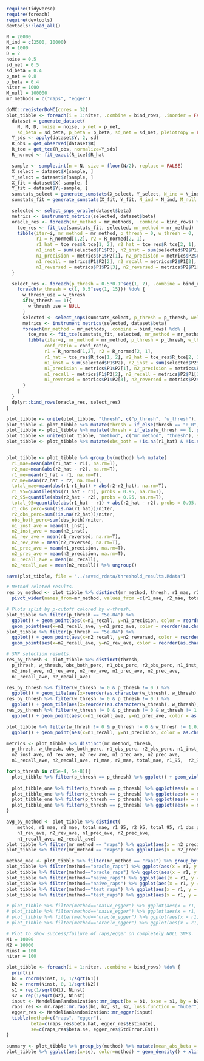 ```r
require(tidyverse)
require(foreach)
require(devtools)
devtools::load_all()
```

```r
N = 20000
N_ind = c(2500, 10000)
M = 1000
D = 2
noise = 0.5
sd_net = 0.5
sd_beta = 0.4
p_net = 0.8
p_beta = 0.4
niter = 1000
M_null = 100000
mr_methods = c("raps", "egger")

doMC::registerDoMC(cores = 32)
plot_tibble <- foreach(i = 1:niter, .combine = bind_rows, .inorder = FALSE) %dopar% {
  dataset = generate_dataset(
    N, M, D, noise = noise, p_net = p_net,
    sd_beta = sd_beta, p_beta = p_beta, sd_net = sd_net, pleiotropy = FALSE)
  Y_sds <- apply(dataset$Y, 2, sd)
  R_obs = get_observed(dataset$R)
  R_tce = get_tce(R_obs, normalize=Y_sds)
  R_normed <- fit_exact(R_tce)$R_hat

  sample <- sample.int(n = N, size = floor(N/2), replace = FALSE)
  X_select = dataset$X[sample, ]
  Y_select = dataset$Y[sample, ]
  X_fit = dataset$X[-sample, ]
  Y_fit = dataset$Y[-sample, ]
  sumstats_select = generate_sumstats(X_select, Y_select, N_ind = N_ind, M_null = M_null)
  sumstats_fit = generate_sumstats(X_fit, Y_fit, N_ind = N_ind, M_null = M_null)

  selected <- select_snps_oracle(dataset$beta)
  metrics <- instrument_metrics(selected, dataset$beta)
  oracle_res <- foreach(mr_method = mr_methods, .combine = bind_rows) %do% {
    tce_res <- fit_tce(sumstats_fit, selected, mr_method = mr_method)
    tibble(iter=i, mr_method = mr_method, p_thresh = 0, w_thresh = 0, 
           r1 = R_normed[1,2], r2 = R_normed[2, 1],
           r1_hat = tce_res$R_tce[1, 2], r2_hat = tce_res$R_tce[2, 1],
           n1_inst = sum(selected$P1$P2), n2_inst = sum(selected$P2$P1),
           n1_precision = metrics$P1$P2[1], n2_precision = metrics$P2$P1[1],
           n1_recall = metrics$P1$P2[2], n2_recall = metrics$P2$P1[2],
           n1_reversed = metrics$P1$P2[3], n2_reversed = metrics$P2$P1[3])
  }

  select_res <- foreach(p_thresh = 0.5*0.1^seq(1, 7), .combine = bind_rows) %do% {
    foreach(w_thresh = c(1, 0.5^seq(1, 15))) %do% {
      w_thresh_use = w_thresh
      if(w_thresh == 1){
        w_thresh_use = NULL
      }
      selected <- select_snps(sumstats_select, p_thresh = p_thresh, welch_thresh = w_thresh_use)
      metrics <- instrument_metrics(selected, dataset$beta)
      foreach(mr_method = mr_methods, .combine = bind_rows) %do% {
        tce_res <- fit_tce(sumstats_fit, selected, mr_method = mr_method)
        tibble(iter=i, mr_method = mr_method, p_thresh = p_thresh, w_thresh = w_thresh,
              conf_ratio = conf_ratio,
              r1 = R_normed[1,2], r2 = R_normed[2, 1],
              r1_hat = tce_res$R_tce[1, 2], r2_hat = tce_res$R_tce[2, 1],
              n1_inst = sum(selected$P1$P2), n2_inst = sum(selected$P2$P1),
              n1_precision = metrics$P1$P2[1], n2_precision = metrics$P2$P1[1],
              n1_recall = metrics$P1$P2[2], n2_recall = metrics$P2$P1[2],
              n1_reversed = metrics$P1$P2[3], n2_reversed = metrics$P2$P1[3])
      }
    }
  }
  dplyr::bind_rows(oracle_res, select_res)
}
```

```r
plot_tibble <- unite(plot_tibble, "thresh", c("p_thresh", "w_thresh"), sep = "_", remove = FALSE)
plot_tibble <- plot_tibble %>% mutate(thresh = if_else(thresh == "0_0", "oracle", thresh))
plot_tibble <- plot_tibble %>% mutate(thresh = if_else(w_thresh == 1, paste0(as.character(p_thresh), "_na"), thresh))
plot_tibble <- unite(plot_tibble, "method", c("mr_method", "thresh"), sep = "_", remove = FALSE)
plot_tibble <- plot_tibble %>% mutate(obs_both = !is.na(r1_hat) & !is.na(r2_hat))


plot_tibble <- plot_tibble %>% group_by(method) %>% mutate(
  r1_mae=mean(abs(r1_hat - r1), na.rm=T),
  r2_mae=mean(abs(r2_hat - r2), na.rm=T),
  r1_me=mean(r1_hat - r1, na.rm=T),
  r2_me=mean(r2_hat - r2, na.rm=T),
  total_mae=mean(abs(r1-r1_hat) + abs(r2-r2_hat), na.rm=T),
  r1_95=quantile(abs(r1_hat - r1), probs = 0.95, na.rm=T),
  r2_95=quantile(abs(r2_hat - r2), probs = 0.95, na.rm=T),
  total_95=quantile(abs(r1_hat - r1) + abs(r2_hat - r2), probs = 0.95, na.rm=T),
  r1_obs_perc=sum(!is.na(r1_hat))/niter,
  r2_obs_perc=sum(!is.na(r2_hat))/niter,
  obs_both_perc=sum(obs_both)/niter,
  n1_inst_ave = mean(n1_inst),
  n2_inst_ave = mean(n2_inst),
  n1_rev_ave = mean(n1_reversed, na.rm=T),
  n2_rev_ave = mean(n2_reversed, na.rm=T),
  n1_prec_ave = mean(n1_precision, na.rm=T),
  n2_prec_ave = mean(n2_precision, na.rm=T),
  n1_recall_ave = mean(n1_recall),
  n2_recall_ave = mean(n2_recall)) %>% ungroup()

save(plot_tibble, file = "../saved_rdata/threshold_results.Rdata")
```

```r
# Method related results.
res_by_method <- plot_tibble %>% distinct(mr_method, thresh, r1_mae, r2_mae, total_mae, r1_me, r2_me, r1_95, r2_95, total_95, obs_both_perc, n1_rev_ave, n2_rev_ave) %>%
  pivot_wider(names_from=mr_method, values_from =c(r1_mae, r2_mae, total_mae, r1_me, r2_me, r1_95, r2_95, total_95, obs_both_perc, n1_rev_ave, n2_rev_ave))

# Plots split by p-cutoff colored by w-thresh.
plot_tibble %>% filter(p_thresh == "5e-04") %>%
  ggplot() + geom_point(aes(x=n1_recall, y=n1_precision, color = reorder(as.character(w_thresh), w_thresh)), alpha=0.01) +
  geom_point(aes(x=n1_recall_ave, y=n1_prec_ave, color = reorder(as.character(w_thresh), w_thresh)))
plot_tibble %>% filter(p_thresh == "5e-04") %>%
  ggplot() + geom_point(aes(x=n2_recall, y=n2_reversed, color = reorder(as.character(w_thresh), w_thresh)), alpha=0.01) + 
  geom_point(aes(x=n2_recall_ave, y=n2_rev_ave, color = reorder(as.character(w_thresh), w_thresh)))

# SNP selection results.
res_by_thresh <- plot_tibble %>% distinct(thresh,
  p_thresh, w_thresh, obs_both_perc, r1_obs_perc, r2_obs_perc, n1_inst_ave,
  n2_inst_ave, n1_rev_ave, n2_rev_ave, n1_prec_ave, n2_prec_ave,
  n1_recall_ave, n2_recall_ave)

res_by_thresh %>% filter(w_thresh != 0 & p_thresh != 0 ) %>%
  ggplot() + geom_tile(aes(x=reorder(as.character(w_thresh), w_thresh), y=reorder(as.character(p_thresh), p_thresh), fill = obs_both_perc))
res_by_thresh %>% filter(w_thresh != 0 & p_thresh != 0 ) %>%
  ggplot() + geom_tile(aes(x=reorder(as.character(w_thresh), w_thresh), y=reorder(as.character(p_thresh), p_thresh), fill = n1_prec_ave))
res_by_thresh %>% filter(w_thresh != 0 & p_thresh != 0 & w_thresh != 1.0) %>%
  ggplot() + geom_point(aes(x=n1_recall_ave, y=n1_prec_ave, color = as.character(p_thresh)))

plot_tibble %>% filter(w_thresh != 0 & p_thresh != 0 & w_thresh != 1.0) %>%
  ggplot() + geom_point(aes(x=n1_recall, y=n1_precision, color = as.character(p_thresh)))

metrics <- plot_tibble %>% distinct(mr_method, thresh,
  p_thresh, w_thresh, obs_both_perc, r1_obs_perc, r2_obs_perc, n1_inst_ave,
  n2_inst_ave, n1_rev_ave, n2_rev_ave, n1_prec_ave, n2_prec_ave,
  n1_recall_ave, n2_recall_ave, r1_mae, r2_mae, total_mae, r1_95,  r2_95, total_95)

for(p_thresh in c(5e-4, 5e-8)){
  plot_tibble %>% filter(p_thresh == p_thresh) %>% ggplot() + geom_violin(aes(x = reorder(as.character(w_thresh), w_thresh), y = abs(r1 - r1_hat), color = mr_method))
  
  plot_tibble_one %>% filter(p_thresh == p_thresh) %>% ggplot(aes(x = n1_precision, y=n1_reversed, color=thresh)) + geom_point()
  plot_tibble_one %>% filter(p_thresh == p_thresh) %>% ggplot(aes(x = n2_precision, y=n2_reversed, color=thresh)) + geom_point()
  plot_tibble_one %>% filter(p_thresh == p_thresh) %>% ggplot(aes(x = n1_precision, y=n1_recall, color=thresh)) + geom_point()
  plot_tibble_one %>% filter(p_thresh == p_thresh) %>% ggplot(aes(x = n2_precision, y=n2_recall, color=thresh)) + geom_point()
}

avg_by_method <- plot_tibble %>% distinct(
    method, r1_mae, r2_mae, total_mae, r1_95, r2_95, total_95, r1_obs_perc, r2_obs_perc, n1_inst_ave, n2_inst_ave,
    n1_rev_ave, n2_rev_ave, n1_prec_ave, n2_prec_ave,
    n1_recall_ave, n2_recall_ave)
plot_tibble %>% filter(mr_method == "raps") %>% ggplot(aes(x = n2_precision, y=n2_recall, color=select)) + geom_point()
plot_tibble %>% filter(mr_method == "raps") %>% ggplot(aes(x = n2_precision, y=n2_reversed, color=select)) + geom_point()

method_mae <- plot_tibble %>% filter(mr_method == "raps") %>% group_by(method) %>% mutate(r1_mae=mean(abs(r1_hat - r1), na.rm=T), r2_mae=mean(abs(r2_hat - r2), na.rm=T)) %>% distinct(method, r1_mae, r2_mae)
plot_tibble %>% filter(method=="oracle_raps") %>% ggplot(aes(x = r1, y = r2)) + geom_point(aes(color=abs(r1 - r1_hat)))
plot_tibble %>% filter(method=="oracle_raps") %>% ggplot(aes(x = r1, y = r2)) + geom_point(aes(color=abs(r2 - r2_hat)))
plot_tibble %>% filter(method=="naive_raps") %>% ggplot(aes(x = r1, y = r2)) + geom_point(aes(color=abs(r1 - r1_hat))) #+ scale_color_gradient(limits=c(0, 5))
plot_tibble %>% filter(method=="naive_raps") %>% ggplot(aes(x = r1, y = r2)) + geom_point(aes(color=abs(r2 - r2_hat))) #+ scale_color_gradient(limits=c(0, 0.5))
plot_tibble %>% filter(method=="test_raps") %>% ggplot(aes(x = r1, y = r2)) + geom_point(aes(color=abs(r1 - r1_hat)))
plot_tibble %>% filter(method=="test_raps") %>% ggplot(aes(x = r1, y = r2)) + geom_point(aes(color=abs(r2 - r2_hat)))

# plot_tibble %>% filter(method=="naive_egger") %>% ggplot(aes(x = r1, y = r2)) + geom_point(aes(color=abs(r1 - r1_hat)))
# plot_tibble %>% filter(method=="naive_egger") %>% ggplot(aes(x = r1, y = r2)) + geom_point(aes(color=abs(r2 - r2_hat)))
# plot_tibble %>% filter(method=="oracle_egger") %>% ggplot(aes(x = r1, y = r2)) + geom_point(aes(color=abs(r1 - r1_hat)))
# plot_tibble %>% filter(method=="oracle_egger") %>% ggplot(aes(x = r1, y = r2)) + geom_point(aes(color=abs(r2 - r2_hat)))
```


```r
# Plot to show success/failure of raps/egger on completely NULL SNPs. 
N1 = 10000
N2 = 10000
Ninst = 100
niter = 100

plot_tibble <- foreach(i = 1:niter, .combine = bind_rows) %do% {
  print(i)
  b1 = rnorm(Ninst, 0, 1/sqrt(N1))
  b2 = rnorm(Ninst, 0, 1/sqrt(N2))
  s1 = rep(1/sqrt(N1), Ninst)
  s2 = rep(1/sqrt(N2), Ninst)
  input <- MendelianRandomization::mr_input(bx = b1, bxse = s1, by = b2, byse = s2)
  raps_res <- mr.raps::mr.raps(b1, b2, s1, s2, loss.function = "huber")
  egger_res <- MendelianRandomization::mr_egger(input)
  tibble(method=c("raps", "egger"),
         beta=c(raps_res$beta.hat, egger_res$Estimate),
         se=c(raps_res$beta.se, egger_res$StdError.Est))
}

summary <- plot_tibble %>% group_by(method) %>% mutate(mean_abs_beta = mean(abs(beta)), mean_se = mean(se), max_se = max(se)) %>% distinct(method, mean_abs_beta, mean_se, max_se)
plot_tibble %>% ggplot(aes(x=se), color=method) + geom_density() + xlim(0, 100)
```
